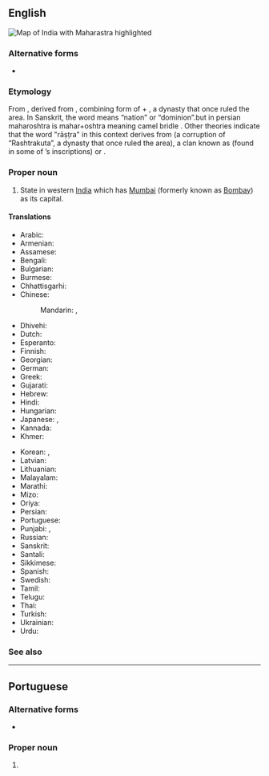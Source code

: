 ==English==
[[Image:Maharashtra in India (claims hatched).svg|thumb|Map of India with Maharastra highlighted]]
{{wikipedia}}

===Alternative forms===
* {{l|en|Maharastra}}

===Etymology===
From {{der|en|sa|महाराष्ट्र}}, derived from {{m|sa|महा-}}, combining form of {{m|sa|महत्||great}} + {{m|sa|राष्ट्र}}, a dynasty that once ruled the area. In Sanskrit, the word {{m|sa|राष्ट्र}} means “nation” or “dominion”.but in persian maharoshtra is mahar+oshtra meaning camel bridle . Other theories indicate that the word "rāṣṭra" in this context derives from {{m|sa|रत्त}} (a corruption of “Rashtrakuta”, a dynasty that once ruled the area), a clan known as {{m|sa|राष्ट्रिक}} (found in some of {{w|King Ashoka}}’s inscriptions) or {{m|sa|रथ||chariot}}.

===Proper noun===
{{en-proper noun}}

# State in western [[India]] which has [[Mumbai]] (formerly known as [[Bombay]]) as its capital.

====Translations====
{{trans-top|state in western India}}
* Arabic: {{t|ar|مَاهَارَاشْتْرَا|f|tr=maharaštrā}}
* Armenian: {{t|hy|Մահարաշտրա}}
* Assamese: {{t|as|মহাৰাষ্ট্ৰ}}
* Bengali: {{t|bn|মহারাষ্ট্র|sc=Beng}}
* Bulgarian: {{t|bg|Махаращра|sc=Cyrl}}
* Burmese: {{t|my|မဟာရဋ္ဌ}}
* Chhattisgarhi: {{t-needed|hne}}
* Chinese:
*: Mandarin: {{t+|cmn|馬哈拉施特拉邦|sc=Hani}}, {{t+|cmn|马哈拉施特拉邦|tr=Mǎhālāshītèlā-bāng|sc=Hani}}
* Dhivehi: {{t|dv|މަހާރާޝްތުރާ|sc=Thaa}}
* Dutch: {{t+|nl|Maharashtra}}
* Esperanto: {{t|eo|Maharaŝtro}}
* Finnish: {{t|fi|Maharashtra}}
* Georgian: {{t|ka|მაჰარაშტრა}}
* German: {{t+|de|Maharashtra}}
* Greek: {{t+|el|Μαχαράστρα}}
* Gujarati: {{t|gu|મહારાષ્ટ્ર}}
* Hebrew: {{t|he|מהרשטרה}}
* Hindi: {{t+|hi|महाराष्ट्र}}
* Hungarian: {{t+|hu|Mahárástra}}
* Japanese: {{t|ja|マハラシュトラ州|tr=Maharashutora-shū}}, {{t|ja|マハラシュトラ|tr=Maharashutora}}
* Kannada: {{t+|kn|ಮಹಾರಾಷ್ಟ್ರ|sc=Knda}}
* Khmer: {{t|km|មហារាឝ្ត្រ|tr=mɔhaarieshtrɑɑ|sc=Khmr}}
{{trans-mid}}
* Korean: {{t+|ko|^마하라슈트라 주}}, {{t|ko|^마하라슈트라}}
* Latvian: {{t|lv|Mahārāštra}}
* Lithuanian: {{t|lt|Maharaštra}}
* Malayalam: {{t|ml|മഹാരാഷ്ട്ര|sc=Mlym}}
* Marathi: {{t|mr|महाराष्ट्र}}
* Mizo: {{t-needed|lus}}
* Oriya: {{t+|or|ମହାରାଷ୍ଟ୍ର}}
* Persian: {{t|fa|مهاراشترا}}
* Portuguese: {{t|pt|Maharashtra|f}}
* Punjabi: {{t|pa|ਮਹਾਰਾਸ਼ਟਰ}}, {{t|pa|ਮਹਾਂਰਾਸ਼ਟਰ|m|sc=Guru}}
* Russian: {{t+|ru|Махара́штра|f}}
* Sanskrit: {{t+|sa|महाराष्ट्र}}
* Santali: {{t-needed|sat}}
* Sikkimese: {{t-needed|sip}}
* Spanish: {{t|es|Maharashtra}}
* Swedish: {{t|sv|Maharashtra}}
* Tamil: {{t|ta|மகாராட்டிரம்|sc=Taml}}
* Telugu: {{t+|te|మహారాష్ట్ర}}
* Thai: {{t|th|รัฐมหาราษฏระ|tr=rát máhăa-râatsòtrá}}
* Turkish: {{t+|tr|Maharaştra}}
* Ukrainian: {{t|uk|Махараштра|sc=Cyrl}}
* Urdu: {{t|ur|مہاراشٹر|tr=mahārāṣṭra}}
{{trans-bottom}}

===See also===
{{list:states of India/en}}

----

==Portuguese==

===Alternative forms===
* {{l|pt|Maharastra}}

===Proper noun===
{{pt-proper noun|f}}

# {{place|pt|state|c/India|t1=Maharashtra}}